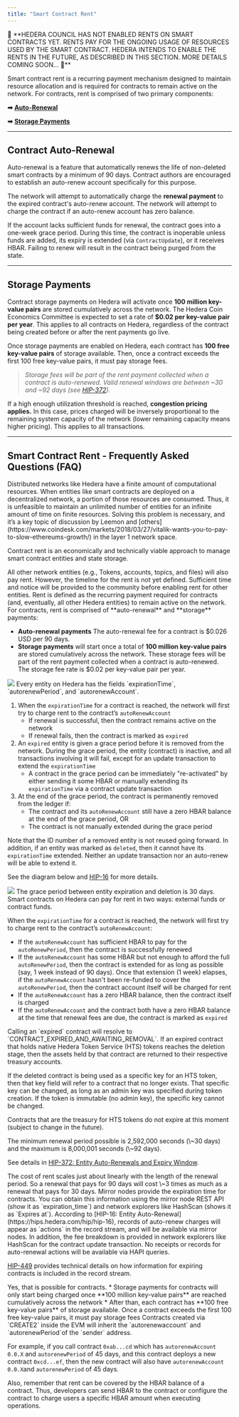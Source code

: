 ---
title: "Smart Contract Rent"
---


<Danger>
🚨 **HEDERA COUNCIL HAS NOT ENABLED RENTS ON SMART CONTRACTS YET. RENTS PAY FOR THE ONGOING USAGE OF RESOURCES USED BY THE SMART CONTRACT. HEDERA INTENDS TO ENABLE THE RENTS IN THE FUTURE, AS DESCRIBED IN THIS SECTION. MORE DETAILS COMING SOON... 🚨**
</Danger>

Smart contract rent is a recurring payment mechanism designed to maintain resource allocation and is required for contracts to remain active on the network. For contracts, rent is comprised of two primary components:

**➡** [**Auto-Renewal**](#contract-auto-renewal)

**➡** [**Storage Payments**](#storage-payment)

***

## Contract Auto-Renewal

Auto-renewal is a feature that automatically renews the life of non-deleted smart contracts by a minimum of 90 days. Contract authors are encouraged to establish an auto-renew account specifically for this purpose.

The network will attempt to automatically charge the **renewal payment** to the expired contract's auto-renew account. The network will attempt to charge the contract if an auto-renew account has zero balance.

If the account lacks sufficient funds for renewal, the contract goes into a one-week grace period. During this time, the contract is inoperable unless funds are added, its expiry is extended (via `ContractUpdate`), or it receives HBAR. Failing to renew will result in the contract being purged from the state.

***

## Storage Payments

Contract storage payments on Hedera will activate once **100 million key-value pairs** are stored cumulatively across the network. The Hedera Coin Economics Committee is expected to set a rate of **$0.02 per key-value pair per year**. This applies to all contracts on Hedera, regardless of the contract being created before or after the rent payments go live.

Once storage payments are enabled on Hedera, each contract has **100 free key-value pairs** of storage available. Then, once a contract exceeds the first 100 free key-value pairs, it must pay storage fees.

> *Storage fees will be part of the rent payment collected when a contract is auto-renewed. Valid renewal windows are between \~30 and \~92 days (see* [*HIP-372*](https://hips.hedera.com/hip/hip-372)*).*

If a high enough utilization threshold is reached, **congestion pricing applies.** In this case, prices charged will be inversely proportional to the remaining system capacity of the network (lower remaining capacity means higher pricing). This applies to all transactions.

***

## Smart Contract Rent - Frequently Asked Questions (FAQ)

<Accordion title="Why do contracts have to pay rent on Hedera?">
Distributed networks like Hedera have a finite amount of computational resources. When entities like smart contracts are deployed on a decentralized network, a portion of those resources are consumed. Thus, it is unfeasible to maintain an unlimited number of entities for an infinite amount of time on finite resources. Solving this problem is necessary, and it’s a key topic of discussion by Leemon and [others](https://www.coindesk.com/markets/2018/03/27/vitalik-wants-you-to-pay-to-slow-ethereums-growth/) in the layer 1 network space.

Contract rent is an economically and technically viable approach to manage smart contract entities and state storage.
</Accordion>

<Accordion title="Do all entities on Hedera have to pay rent or just contracts?">
All other network entities (e.g., Tokens, accounts, topics, and files) will also pay rent. However, the timeline for the rent is not yet defined. Sufficient time and notice will be provided to the community before enabling rent for other entities.
</Accordion>

<Accordion title="What charges are included in contract rent?">
Rent is defined as the recurring payment required for contracts (and, eventually, all other Hedera entities) to remain active on the network. For contracts, rent is comprised of **auto-renewal** and **storage** payments:

* **Auto-renewal payments** The auto-renewal fee for a contract is $0.026 USD per 90 days.
* **Storage payments** will start once a total of **100 million key-value pairs** are stored cumulatively across the network. These storage fees will be part of the rent payment collected when a contract is auto-renewed. The storage fee rate is $0.02 per key-value pair per year.

<Frame>
  <img src="/images/core-concepts/smart-contracts/smart-contract-rent/smart-contract-rent-1.png" />
</Frame>
</Accordion>

<Accordion title="What are the steps in the renewal process? And what happens if a contract doesn’t pay rent?">
Every entity on Hedera has the fields `expirationTime`, `autorenewPeriod`, and `autorenewAccount`.

1. When the `expirationTime` for a contract is reached, the network will first try to charge rent to the contract’s `autoRenewAccount`
   * If renewal is successful, then the contract remains active on the network
   * If renewal fails, then the contract is marked as `expired`
2. An `expired` entity is given a grace period before it is removed from the network. During the grace period, the entity (contract) is inactive, and all transactions involving it will fail, except for an update transaction to extend the `expirationTime`
   * A contract in the grace period can be immediately "re-activated" by either sending it some HBAR or manually extending its `expirationTime` via a contract update transaction
3. At the end of the grace period, the contract is permanently removed from the ledger if:
   * The contract and its `autoRenewAccount` still have a zero HBAR balance at the end of the grace period, OR
   * The contract is not manually extended during the grace period

Note that the ID number of a removed entity is not reused going forward. In addition, if an entity was marked as `deleted`, then it cannot have its `expirationTime` extended. Neither an update transaction nor an auto-renew will be able to extend it.

See the diagram below and [HIP-16](https://hips.hedera.com/hip/hip-16) for more details.

<Frame>
  <img src="/images/core-concepts/smart-contracts/smart-contract-rent/smart-contract-rent-2.png" />
</Frame>
</Accordion>

<Accordion title="How long is the grace period for expired contracts?">
The grace period between entity expiration and deletion is 30 days.
</Accordion>

<Accordion title="Who pays for the contract’s renewal and storage fees?">
Smart contracts on Hedera can pay for rent in two ways: external funds or contract funds.

When the `expirationTime` for a contract is reached, the network will first try to charge rent to the contract’s `autoRenewAccount`:

* If the `autoRenewAccount` has sufficient HBAR to pay for the `autoRenewPeriod`, then the contract is successfully renewed
* If the `autoRenewAccount` has some HBAR but not enough to afford the full `autoRenewPeriod`, then the contract is extended for as long as possible (say, 1 week instead of 90 days). Once that extension (1 week) elapses, if the `autoRenewAccount` hasn't been re-funded to cover the `autoRenewPeriod`, then the contract account itself will be charged for rent
* If the `autoRenewAccount` has a zero HBAR balance, then the contract itself is charged
* If the `autoRenewAccount` and the contract both have a zero HBAR balance at the time that renewal fees are due, the contract is marked as `expired`
</Accordion>

<Accordion title="What happens if I call a contract that is expired?">
Calling an `expired` contract will resolve to `CONTRACT_EXPIRED_AND_AWAITING_REMOVAL`.
</Accordion>

<Accordion title="When a contract is expired and deleted from the network, what happens to its account and assets?">
If an expired contract that holds native Hedera Token Service (HTS) tokens reaches the deletion stage, then the assets held by that contract are returned to their respective treasury accounts.

If the deleted contract is being used as a specific key for an HTS token, then that key field will refer to a contract that no longer exists. That specific key can be changed, as long as an admin key was specified during token creation. If the token is immutable (no admin key), the specific key cannot be changed.

Contracts that are the treasury for HTS tokens do not expire at this moment (subject to change in the future).
</Accordion>

<Accordion title="For how long can I renew my contract?">
The minimum renewal period possible is 2,592,000 seconds (\~30 days) and the maximum is 8,000,001 seconds (\~92 days).

See details in [HIP-372: Entity Auto-Renewals and Expiry Window](https://hips.hedera.com/hip/hip-372).
</Accordion>

<Accordion title="If I change the autoRenewPeriod of my contract from 30 to 90 days, what will the cost of my transaction be?">
The cost of rent scales just about linearly with the length of the renewal period. So a renewal that pays for 90 days will cost \~3 times as much as a renewal that pays for 30 days.
</Accordion>

<Accordion title="Where can I seen when a contract will expire?">
Mirror nodes provide the expiration time for contracts. You can obtain this information using the mirror node REST API (show it as `expiration_time`) and network explorers like HashScan (shows it as `Expires at`).
</Accordion>

<Accordion title="Where do the auto-renewal transactions appear? Can these be seen on network explorers like HashScan?">
According to [HIP-16: Entity Auto-Renewal](https://hips.hedera.com/hip/hip-16), records of auto-renew charges will appear as `actions` in the record stream, and will be available via mirror nodes. In addition, the fee breakdown is provided in network explorers like HashScan for the contract update transaction. No receipts or records for auto-renewal actions will be available via HAPI queries.

[HIP-449](https://hips.hedera.com/hip/hip-449) provides technical details on how information for expiring contracts is included in the record stream.
</Accordion>

<Accordion title="Can the autoRenewAccount for a contract be set to another contract ID?">
Yes, that is possible for contracts.
</Accordion>

<Accordion title="What are the key-value pair thresholds that I should be aware of that impact the size of the storage payment?">
* Storage payments for contracts will only start being charged once **100 million key-value pairs** are reached cumulatively across the network
* After than, each contract has **100 free key-value pairs** of storage available. Once a contract exceeds the first 100 free key-value pairs, it must pay storage fees
</Accordion>

<Accordion title="For smart contracts created via CREATE2, how can I specify rent-related properties likeautorenewAccount and autorenewPeriod?">
Contracts created via `CREATE2` inside the EVM will inherit the `autorenewaccount` and `autorenewPeriod`of the `sender` address.

For example, if you call contract `0xab...cd` which has `autorenewAccount` `0.0.X` and `autorenewPeriod` of 45 days, and this contract deploys a new contract `0xcd...ef`, then the new contract will also have `autorenewAccount` `0.0.X`and `autorenewPeriod` of 45 days.

Also, remember that rent can be covered by the HBAR balance of a contract. Thus, developers can send HBAR to the contract or configure the contract to charge users a specific HBAR amount when executing operations.
</Accordion>
